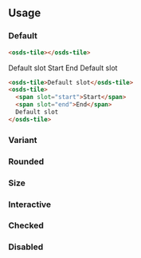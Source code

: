 
<GenericStyle />

## Usage

### Default

<osds-tile></osds-tile>

```html
<osds-tile></osds-tile>
```
<div class="container">
  <osds-tile>Default slot</osds-tile>
  <osds-tile>
    <span slot="start">Start</span>
    <span slot="end">End</span>
    Default slot
  </osds-tile>
</div>

```html
<osds-tile>Default slot</osds-tile>
<osds-tile>
  <span slot="start">Start</span>
  <span slot="end">End</span>
  Default slot
</osds-tile>
```

### Variant
<VariantProperty />

### Rounded
<RoundedProperty />

### Size
<SizeProperty />

### Interactive
<InteractiveProperty />

### Checked
<CheckedProperty />

### Disabled
<DisabledProperty />
